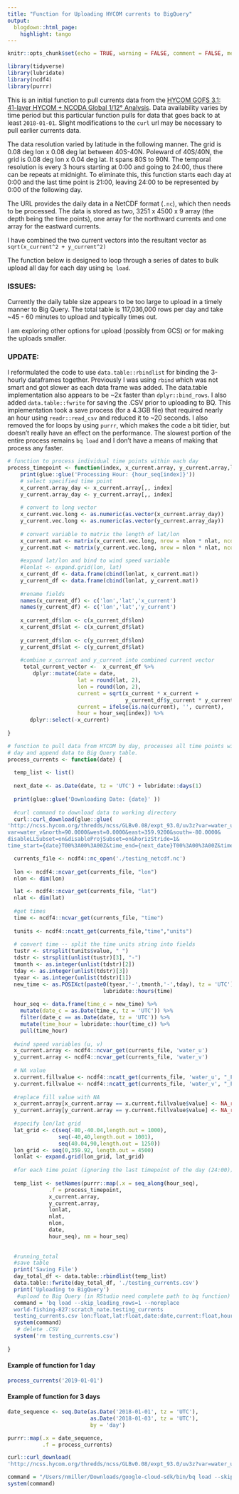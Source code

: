```yaml
---
title: "Function for Uploading HYCOM currents to BigQuery"
output:
  blogdown::html_page:
    highlight: tango
---
```


```r
knitr::opts_chunk$set(echo = TRUE, warning = FALSE, comment = FALSE, message = FALSE)
```


```r
library(tidyverse)
library(lubridate)
library(ncdf4)
library(purrr)
```

This is an initial function to pull currents data from the [HYCOM GOFS 3.1: 41-layer HYCOM + NCODA Global 1/12° Analysis](https://www.hycom.org/data/glbv0pt08/expt-93pt0). Data availability varies
by time period but this particular function pulls for data that goes back to at least `2018-01-01`.
Slight modifications to the `curl` url may be necessary to pull earlier currents data.  

The data resolution varied by latitude in the following manner. The grid is 0.08 deg lon x 0.08 deg lat 
between 40S-40N. Poleward of 40S/40N, the grid is 0.08 deg lon x 0.04 deg lat. It spans 80S to 90N.
The temporal resolution is every 3 hours starting at 0:00 and going to 24:00, thus
there can be repeats at midnight. To eliminate this, this function starts each day at 0:00 and the last 
time point is 21:00, leaving 24:00 to be represented by 0:00 of the following day.  

The URL provides the daily data in a NetCDF format (`.nc`), which then needs to be processed.
The data is stored as two, 3251 x 4500 x 9 array (the depth being the time points),
one array for the northward currents and one array for the eastward currents.

I have combined the two current vectors into the resultant vector as
`sqrt(x_current^2 + y_current^2)`

The function below is designed to loop through a series of dates to bulk upload all day for each day
using `bq load`. 

### ISSUES:

Currently the daily table size appears to be too large to upload in a timely manner 
to Big Query. The total table is 117,036,000 rows per day and take ~45 - 60 minutes
to upload and typically times out.   

I am exploring other options for upload (possibly from GCS) or for making the uploads
smaller.

### UPDATE:

I reformulated the code to use `data.table::rbindlist` for binding the 3-hourly dataframes together. Previously I was 
using `rbind` which was not smart and got slower as each data frame was added. The data.table implementation
also appears to be ~2x faster than `dplyr::bind_rows`. I also added `data.table::fwrite` for
saving the .CSV prior to uploading to BQ. This implementation took a save process (for a 4.3GB file) that required
nearly an hour using `readr::read_csv` and reduced it to ~20 seconds. I also removed the for loops by using `purrr`, 
which makes the code a bit tidier, but doesn't really have an effect on the performance. The slowest portion of the entire
process remains `bq load` and I don't have a means of making that process any faster.  



```r
# function to process individual time points within each day
process_timepoint <- function(index, x_current.array, y_current.array,lonlat, nlat, nlon, date, hour_seq) {
    print(glue::glue('Processing Hour: {hour_seq[index]}'))
    # select specified time point
    x_current.array_day <- x_current.array[,, index]
    y_current.array_day <- y_current.array[,, index]
    
    # convert to long vector
    x_current.vec.long <- as.numeric(as.vector(x_current.array_day))
    y_current.vec.long <- as.numeric(as.vector(y_current.array_day))
    
    # convert variable to matrix the length of lat/lon
    x_current.mat <- matrix(x_current.vec.long, nrow = nlon * nlat, ncol = 1)
    y_current.mat <- matrix(y_current.vec.long, nrow = nlon * nlat, ncol = 1)
    
    #expand lat/lon and bind to wind speed variable
    #lonlat <- expand.grid(lon, lat)
    x_current_df <- data.frame(cbind(lonlat, x_current.mat))
    y_current_df <- data.frame(cbind(lonlat, y_current.mat))
    
    #rename fields
    names(x_current_df) <- c('lon','lat','x_current')
    names(y_current_df) <- c('lon','lat','y_current')
    
    x_current_df$lon <- c(x_current_df$lon)
    x_current_df$lat <- c(x_current_df$lat)
    
    y_current_df$lon <- c(y_current_df$lon)
    y_current_df$lat <- c(y_current_df$lat)
    
    #combine x_current and y_current into combined current vector
     total_current_vector <-  x_current_df %>%
        dplyr::mutate(date = date,
                      lat = round(lat, 2),
                      lon = round(lon, 2),
                      current = sqrt(x_current * x_current +
                                     y_current_df$y_current * y_current_df$y_current),
                      current = ifelse(is.na(current), '', current),
                      hour = hour_seq[index]) %>%
       dplyr::select(-x_current)
  
}
```





```r
# function to pull data from HYCOM by day, processes all time points within a
# day and append data to Big Query table.
process_currents <- function(date) {
  
  temp_list <- list()
  
  next_date <- as.Date(date, tz = 'UTC') + lubridate::days(1)
  
  print(glue::glue('Downloading Date: {date}' ))
  
  #curl command to download data to working directory
  curl::curl_download(glue::glue(
'http://ncss.hycom.org/thredds/ncss/GLBv0.08/expt_93.0/uv3z?var=water_u&
var=water_v&north=90.0000&west=0.0000&east=359.9200&south=-80.0000&
disableLLSubset=on&disableProjSubset=on&horizStride=1&
time_start={date}T00%3A00%3A00Z&time_end={next_date}T00%3A00%3A00Z&timeStride=1&vertCoord=0.0&addLatLon=true&accept=netcdf'),'testing_netcdf.nc')

  currents_file <- ncdf4::nc_open('./testing_netcdf.nc')
  
  lon <- ncdf4::ncvar_get(currents_file, "lon")
  nlon <- dim(lon)

  lat <- ncdf4::ncvar_get(currents_file, "lat")
  nlat <- dim(lat)
  
  #get times
  time <- ncdf4::ncvar_get(currents_file, "time")
  
  tunits <- ncdf4::ncatt_get(currents_file,"time","units")
  
  # convert time -- split the time units string into fields
  tustr <- strsplit(tunits$value, " ")
  tdstr <- strsplit(unlist(tustr)[3], "-")
  tmonth <- as.integer(unlist(tdstr)[2])
  tday <- as.integer(unlist(tdstr)[3])
  tyear <- as.integer(unlist(tdstr)[1])
  new_time <- as.POSIXct(paste0(tyear,'-',tmonth,'-',tday), tz = 'UTC') + 
                              lubridate::hours(time)
  
  hour_seq <- data.frame(time_c = new_time) %>%
    mutate(date_c = as.Date(time_c, tz = 'UTC')) %>%
    filter(date_c == as.Date(date, tz = 'UTC')) %>%
    mutate(time_hour = lubridate::hour(time_c)) %>%
    pull(time_hour)
  
  #wind speed variables (u, v)
  x_current.array <- ncdf4::ncvar_get(currents_file, 'water_u')
  y_current.array <- ncdf4::ncvar_get(currents_file, 'water_v')
  
  # NA value
  x.current.fillvalue <- ncdf4::ncatt_get(currents_file, 'water_u', "_FillValue")
  y.current.fillvalue <- ncdf4::ncatt_get(currents_file, 'water_v', "_FillValue")
  
  #replace fill value with NA
  x_current.array[x_current.array == x.current.fillvalue$value] <- NA_real_
  y_current.array[y_current.array == y.current.fillvalue$value] <- NA_real_
  
  #specify lon/lat grid
  lat_grid <- c(seq(-80,-40.04,length.out = 1000), 
                seq(-40,40,length.out = 1001), 
                seq(40.04,90,length.out = 1250))
  lon_grid <- seq(0,359.92, length.out = 4500)
  lonlat <- expand.grid(lon_grid, lat_grid)
  
  #for each time point (ignoring the last timepoint of the day (24:00))
 
  temp_list <- setNames(purrr::map(.x = seq_along(hour_seq), 
             .f = process_timepoint,
             x_current.array, 
             y_current.array,
             lonlat,
             nlat,
             nlon,
             date,
             hour_seq), nm = hour_seq)
  
  
  #running_total
  #save table
  print('Saving File')
  day_total_df <- data.table::rbindlist(temp_list)
  data.table::fwrite(day_total_df, './testing_currents.csv')
  print('Uploading to BigQuery')
   #upload to Big Query (in RStudio need complete path to bq function)
  command = 'bq load --skip_leading_rows=1 --noreplace 
  world-fishing-827:scratch_nate.testing_currents 
  testing_currents.csv lon:float,lat:float,date:date,current:float,hour:integer'
  system(command)
   # delete .CSV 
  system('rm testing_currents.csv')
      
}
```

#### Example of function for 1 day
```r
process_currents('2019-01-01')
```


#### Example of function for 3 days
```r
date_sequence <- seq.Date(as.Date('2018-01-01', tz = 'UTC'),
                          as.Date('2018-01-03', tz = 'UTC'), 
                          by = 'day')

purrr::map(.x = date_sequence,
           .f = process_currents)

```








```r
curl::curl_download(
'http://ncss.hycom.org/thredds/ncss/GLBv0.08/expt_93.0/uv3z?var=water_u&var=water_v&north=90.0000&west=0.0000&east=359.9200&south=-80.0000&disableLLSubset=on&disableProjSubset=on&horizStride=1&time_start=2019-01-01T00%3A00%3A00Z&time_end=2019-01-02T00%3A00%3A00Z&timeStride=1&vertCoord=0.0&addLatLon=true&accept=netcdf','testing_netcdf.nc')
```


```r
command = "/Users/nmiller/Downloads/google-cloud-sdk/bin/bq load --skip_leading_rows=1 --replace=True world-fishing-827:scratch_nate.testing_r iris.csv Sepal_Length:float,Sepal_Width:float,Petal_Length:float,Petal_Width:float,Species:string"
system(command)
```

